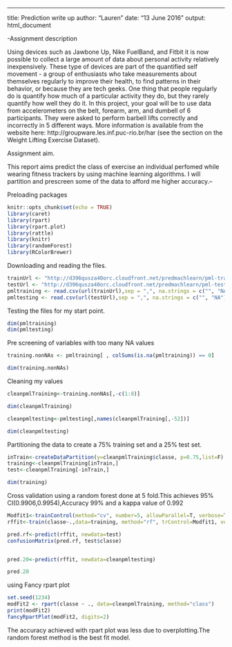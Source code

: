 ---
title: Prediction write up
author: "Lauren"
date: "13 June 2016"
output: html_document

-Assignment description

Using devices such as Jawbone Up, Nike FuelBand, and Fitbit it is now possible to collect a large amount of data about personal activity relatively inexpensively. These type of devices are part of the quantified self movement - a group of enthusiasts who take measurements about themselves regularly to improve their health, to find patterns in their behavior, or because they are tech geeks. One thing that people regularly do is quantify how much of a particular activity they do, but they rarely quantify how well they do it. In this project, your goal will be to use data from accelerometers on the belt, forearm, arm, and dumbell of 6 participants. They were asked to perform barbell lifts correctly and incorrectly in 5 different ways. More information is available from the website here: http://groupware.les.inf.puc-rio.br/har (see the section on the Weight Lifting Exercise Dataset).

Assignment aim.

This report aims predict the class of exercise an individual perfomed while wearing fitness trackers by using machine learning algorithms. I will partition and prescreen some of the data to afford me higher accuracy.--


Preloading packages

```{r setup, include=FALSE}
knitr::opts_chunk$set(echo = TRUE)
library(caret)
library(rpart)
library(rpart.plot)
library(rattle)
library(knitr)
library(randomForest)
library(RColorBrewer)
```



Downloading and reading the files.
```{r}
trainUrl <- "http://d396qusza40orc.cloudfront.net/predmachlearn/pml-training.csv"
testUrl <- "http://d396qusza40orc.cloudfront.net/predmachlearn/pml-testing.csv"
pmltraining <- read.csv(url(trainUrl),sep = ",", na.strings = c("", "NA"))
pmltesting <- read.csv(url(testUrl),sep = ",", na.strings = c("", "NA"))

```
Testing the files for my start point.
```{r}
dim(pmltraining)
dim(pmltesting)
```

Pre screening of variables with too many NA values
```{r}
training.nonNAs <- pmltraining[ , colSums(is.na(pmltraining)) == 0]

dim(training.nonNAs)
```

Cleaning my values

```{r}
cleanpmlTraining<-training.nonNAs[,-c(1:8)]

dim(cleanpmlTraining)

cleanpmltesting<-pmltesting[,names(cleanpmlTraining[,-52])]

dim(cleanpmltesting)
```

Partitioning the data to create a 75%  training set and a 25% test set.
```{r}
inTrain<-createDataPartition(y=cleanpmlTraining$classe, p=0.75,list=F)
training<-cleanpmlTraining[inTrain,] 
test<-cleanpmlTraining[-inTrain,]

dim(training)

```

Cross validation using a random forest done at 5 fold.This achieves 95% CI(0.9906,0.9954),Accuracy 99% and a kappa value of 0.992

```{r}
Modfit1<-trainControl(method="cv", number=5, allowParallel=T, verbose=T)
rffit<-train(classe~.,data=training, method="rf", trControl=Modfit1, verbose=F)

pred.rf<-predict(rffit, newdata=test)
confusionMatrix(pred.rf, test$classe)


pred.20<-predict(rffit, newdata=cleanpmltesting)

pred.20
```

using Fancy rpart plot
```{r}
set.seed(1234)
modFit2 <- rpart(classe ~ ., data=cleanpmlTraining, method="class")
print(modFit2)
fancyRpartPlot(modFit2, digits=2)
```
The accuracy achieved with rpart plot was less due to overplotting.The random forest method is the best fit model.






